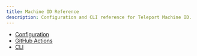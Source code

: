 ```yaml
---
title: Machine ID Reference
description: Configuration and CLI reference for Teleport Machine ID.
---
```



- [Configuration](./reference/configuration.mdx)
- [GitHub Actions](./reference/github-actions.mdx)
- [CLI](../reference/cli.mdx#tbot)
